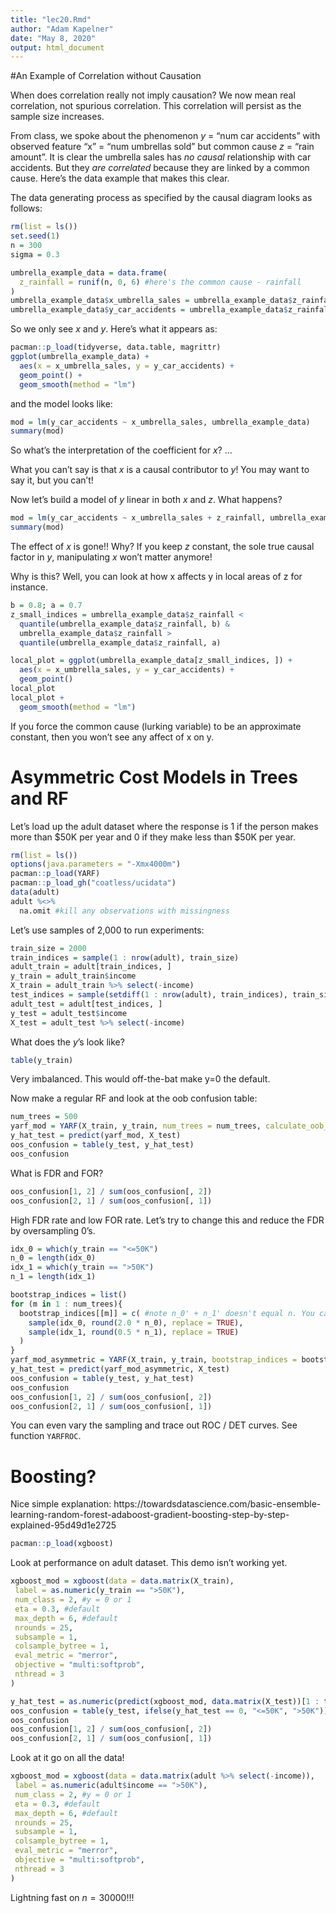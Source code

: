 ```yaml
---
title: "lec20.Rmd"
author: "Adam Kapelner"
date: "May 8, 2020"
output: html_document
---
```


#An Example of Correlation without Causation

When does correlation really not imply causation? We now mean real correlation, not spurious correlation. This correlation will persist as the sample size increases. 

From class, we spoke about the phenomenon $y$ = "num car accidents" with observed feature "x" = "num umbrellas sold" but common cause $z$ = "rain amount". It is clear the umbrella sales has *no causal* relationship with car accidents. But they *are correlated* because they are linked by a common cause. Here's the data example that makes this clear.

The data generating process as specified by the causal diagram looks as follows:

```r
rm(list = ls())
set.seed(1)
n = 300
sigma = 0.3

umbrella_example_data = data.frame(
  z_rainfall = runif(n, 0, 6) #here's the common cause - rainfall
)
umbrella_example_data$x_umbrella_sales = umbrella_example_data$z_rainfall^2 + rnorm(n, sigma) #x is a variable that is driven by z with noise
umbrella_example_data$y_car_accidents = umbrella_example_data$z_rainfall + rnorm(n, sigma) #y is a variable driven by z with noise
```

So we only see $x$ and $y$. Here's what it appears as:

```r
pacman::p_load(tidyverse, data.table, magrittr)
ggplot(umbrella_example_data) +
  aes(x = x_umbrella_sales, y = y_car_accidents) +
  geom_point() + 
  geom_smooth(method = "lm")
```

and the model looks like:

```r
mod = lm(y_car_accidents ~ x_umbrella_sales, umbrella_example_data)
summary(mod)
```

So what's the interpretation of the coefficient for $x$? ...

What you can't say is that $x$ is a causal contributor to $y$! You may want to say it, but you can't!

Now let's build a model of $y$ linear in both $x$ and $z$. What happens?

```r
mod = lm(y_car_accidents ~ x_umbrella_sales + z_rainfall, umbrella_example_data)
summary(mod)
```

The effect of $x$ is gone!! Why? If you keep $z$ constant, the sole true causal factor in $y$, manipulating $x$ won't matter anymore!

Why is this? Well, you can look at how x affects y in local areas of z for instance.

```r
b = 0.8; a = 0.7
z_small_indices = umbrella_example_data$z_rainfall < 
  quantile(umbrella_example_data$z_rainfall, b) &
  umbrella_example_data$z_rainfall >
  quantile(umbrella_example_data$z_rainfall, a)

local_plot = ggplot(umbrella_example_data[z_small_indices, ]) +
  aes(x = x_umbrella_sales, y = y_car_accidents) +
  geom_point()
local_plot
local_plot +
  geom_smooth(method = "lm")
```

If you force the common cause (lurking variable) to be an approximate constant, then you won't see any affect of x on y.

# Asymmetric Cost Models in Trees and RF

Let's load up the adult dataset where the response is 1 if the person makes more than $50K per year and 0 if they make less than $50K per year.

```r
rm(list = ls())
options(java.parameters = "-Xmx4000m")
pacman::p_load(YARF)
pacman::p_load_gh("coatless/ucidata")
data(adult)
adult %<>% 
  na.omit #kill any observations with missingness
```

Let's use samples of 2,000 to run experiments:

```r
train_size = 2000
train_indices = sample(1 : nrow(adult), train_size)
adult_train = adult[train_indices, ]
y_train = adult_train$income
X_train = adult_train %>% select(-income)
test_indices = sample(setdiff(1 : nrow(adult), train_indices), train_size)
adult_test = adult[test_indices, ]
y_test = adult_test$income
X_test = adult_test %>% select(-income)
```

What does the $y$'s look like?

```r
table(y_train)
```

Very imbalanced. This would off-the-bat make y=0 the default.

Now make a regular RF and look at the oob confusion table:

```r
num_trees = 500
yarf_mod = YARF(X_train, y_train, num_trees = num_trees, calculate_oob_error = FALSE)
y_hat_test = predict(yarf_mod, X_test)
oos_confusion = table(y_test, y_hat_test)
oos_confusion
```

What is FDR and FOR?

```r
oos_confusion[1, 2] / sum(oos_confusion[, 2])
oos_confusion[2, 1] / sum(oos_confusion[, 1])
```

High FDR rate and low FOR rate. Let's try to change this and reduce the FDR by oversampling 0's.

```r
idx_0 = which(y_train == "<=50K")
n_0 = length(idx_0)
idx_1 = which(y_train == ">50K")
n_1 = length(idx_1)

bootstrap_indices = list()
for (m in 1 : num_trees){
  bootstrap_indices[[m]] = c( #note n_0' + n_1' doesn't equal n. You can make it so with one more line of code...
    sample(idx_0, round(2.0 * n_0), replace = TRUE),
    sample(idx_1, round(0.5 * n_1), replace = TRUE)
  )
}
yarf_mod_asymmetric = YARF(X_train, y_train, bootstrap_indices = bootstrap_indices, calculate_oob_error = FALSE)
y_hat_test = predict(yarf_mod_asymmetric, X_test)
oos_confusion = table(y_test, y_hat_test)
oos_confusion
oos_confusion[1, 2] / sum(oos_confusion[, 2])
oos_confusion[2, 1] / sum(oos_confusion[, 1])
```

You can even vary the sampling and trace out ROC / DET curves. See function `YARFROC`.

# Boosting?

Nice simple explanation: https://towardsdatascience.com/basic-ensemble-learning-random-forest-adaboost-gradient-boosting-step-by-step-explained-95d49d1e2725

```r
pacman::p_load(xgboost)
```

Look at performance on adult dataset. This demo isn't working yet.

```r
xgboost_mod = xgboost(data = data.matrix(X_train), 
 label = as.numeric(y_train == ">50K"), 
 num_class = 2, #y = 0 or 1
 eta = 0.3, #default
 max_depth = 6, #default 
 nrounds = 25, 
 subsample = 1,
 colsample_bytree = 1,
 eval_metric = "merror",
 objective = "multi:softprob",
 nthread = 3
)

y_hat_test = as.numeric(predict(xgboost_mod, data.matrix(X_test))[1 : train_size] > 0.5)
oos_confusion = table(y_test, ifelse(y_hat_test == 0, "<=50K", ">50K"))
oos_confusion
oos_confusion[1, 2] / sum(oos_confusion[, 2])
oos_confusion[2, 1] / sum(oos_confusion[, 1])
```

Look at it go on all the data!

```r
xgboost_mod = xgboost(data = data.matrix(adult %>% select(-income)), 
 label = as.numeric(adult$income == ">50K"), 
 num_class = 2, #y = 0 or 1
 eta = 0.3, #default
 max_depth = 6, #default 
 nrounds = 25, 
 subsample = 1,
 colsample_bytree = 1,
 eval_metric = "merror",
 objective = "multi:softprob",
 nthread = 3
)
```

Lightning fast on $n = 30000$!!!
